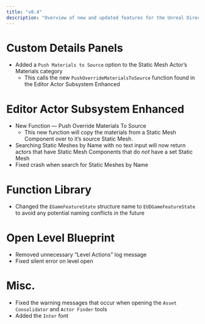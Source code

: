 ```yaml
---
title: "v0.4"
description: "Overview of new and updated features for the Unreal Directive Toolkit 0.4 Alpha"
---
```


# Custom Details Panels

- Added a `Push Materials to Source` option to the Static Mesh Actor’s Materials category
  - This calls the new `PushOverrideMaterialsToSource` function found in the Editor Actor Subsystem Enhanced

# Editor Actor Subsystem Enhanced

- New Function — Push Override Materials To Source
  - This new function will copy the materials from a Static Mesh Component over to it’s source Static Mesh.
- Searching Static Meshes by Name with no text input will now return actors that have Static Mesh Components that do _not_ have a set Static Mesh
- Fixed crash when search for Static Meshes by Name

# Function Library

- Changed the `EGameFeatureState` structure name to `EUDGameFeatureState` to avoid any potential naming conflicts in the future

# Open Level Blueprint

- Removed unnecessary “Level Actions” log message
- Fixed silent error on level open

# Misc.

- Fixed the warning messages that occur when opening the `Asset Consolidator` and `Actor Finder` tools
- Added the `Inter` font
